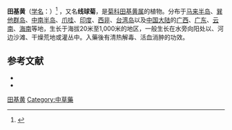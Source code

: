 {{Expand|time=2013-02-23T11:11:23+00:00 }}
{{speciesbox
| name = 田基黄
| status = 
| status_system = 
| image =Madras Carpet (Grangea maderaspatana) in Hyderabad, AP W IMG 8036.jpg
| genus = Grangea
| species =maderaspatana
| authority = (L.) Poir.
}}
{{medical}}
'''田基黄'''（[[学名|学名]]：{{lang|la|''Grangea maderaspatana''}}）<ref name=theplantlist>{{cite web|title=''Grangea maderaspatana'' (L.) Poir.|work=The Plant List version 1.1|url=http://www.theplantlist.org/tpl1.1/record/gcc-31768|accessdate=19 April 2019|archive-date=2019-12-29|archive-url=https://web.archive.org/web/20191229223910/http://www.theplantlist.org/tpl1.1/record/gcc-31768|dead-url=no}}</ref> ，又名'''线球菊'''，是[[菊科|菊科]][[田基黄属|田基黄属]]的植物。分布于[[马来半岛|马来半岛]]、[[巽他群岛|巽他群岛]]、[[中南半岛|中南半岛]]、[[爪哇|爪哇]]、[[印度|印度]]、[[西非|西非]]、[[台湾岛|台湾岛]]以及[[中国大陆|中国大陆]]的[[广西|广西]]、[[广东|广东]]、[[云南|云南]]、[[海南|海南]]等地，生长于海拔20米至1,000米的地区，一般生长在水旁向阳处以、河边沙滩、干燥荒地或灌丛中。入藥後有清热解毒、活血消肿的功效。

==参考文献==
{{reflist}}
* {{cite web| url =http://www.bioinfo.cn/db05/KmzwSpecies.php?action=view&id=4623| title =田基黄| work =《中国高等植物数据库全库》| publisher =中国科学院微生物研究所| author =昆明植物研究所| accessdate =2009-02-25| deadurl =yes| archiveurl =https://web.archive.org/web/20160305013544/http://www.bioinfo.cn/db05/KmzwSpecies.php?action=view&id=4623| archivedate =2016-03-05}}
* {{TaiBNET| zh=线球菊 | id=202498 | binomial=Grangea maderaspatana | authority=(L.) Poir., 1812 | var= | accessdate=2013-01-24}}
{{Taxonbar|from=Q15231354}}

[[Category:田基黄属|田基黄]]
[[Category:中草藥|Category:中草藥]]


{{植物小作品}}
